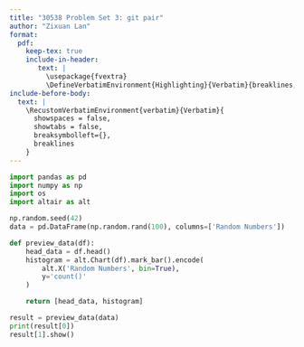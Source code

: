 ```yaml
---
title: "30538 Problem Set 3: git pair"
author: "Zixuan Lan"
format: 
  pdf:
    keep-tex: true
    include-in-header: 
       text: |
         \usepackage{fvextra}
         \DefineVerbatimEnvironment{Highlighting}{Verbatim}{breaklines,commandchars=\\\{\}}
include-before-body:
  text: |
    \RecustomVerbatimEnvironment{verbatim}{Verbatim}{
      showspaces = false,
      showtabs = false,
      breaksymbolleft={},
      breaklines
    }
---
```


```python
import pandas as pd
import numpy as np
import os
import altair as alt

np.random.seed(42)
data = pd.DataFrame(np.random.rand(100), columns=['Random Numbers'])

def preview_data(df):
    head_data = df.head()
    histogram = alt.Chart(df).mark_bar().encode(
        alt.X('Random Numbers', bin=True),
        y='count()'
    )

    return [head_data, histogram]

result = preview_data(data)
print(result[0]) 
result[1].show() 
```